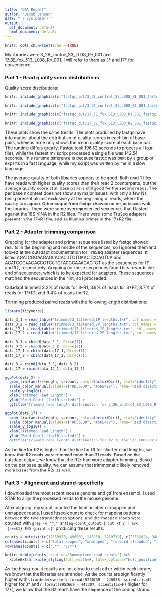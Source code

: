 ```yaml
---
title: "QAA Report"
author: "Jacob Jensen"
date: "`r Sys.Date()`"
output:
  pdf_document: default
  html_document: default
---
```


```r
knitr::opts_chunk$set(echo = TRUE)
```

My libraries were 3_2B_control_S3_L008_R\*_001 and 17_3E_fox_S13_L008_R\*_001. 
I will refer to them as 3\* and 17\* for convenience. 

### Part 1 - Read quality score distributions

Quality score distributions:

```r
knitr::include_graphics(c("fastqc_out/3_2B_control_S3_L008_R1_001_fastqc/Images/per_base_quality.png","myFigs/3_R1.png", "fastqc_out/3_2B_control_S3_L008_R1_001_fastqc/Images/per_base_n_content.png"))

``` 

```r
knitr::include_graphics(c("fastqc_out/3_2B_control_S3_L008_R2_001_fastqc/Images/per_base_quality.png","myFigs/3_R2.png", "fastqc_out/3_2B_control_S3_L008_R2_001_fastqc/Images/per_base_n_content.png"))

``` 

```r
knitr::include_graphics(c("fastqc_out/17_3E_fox_S13_L008_R1_001_fastqc/Images/per_base_quality.png","myFigs/17_R1.png", "fastqc_out/17_3E_fox_S13_L008_R1_001_fastqc/Images/per_base_n_content.png"))

``` 

```r
knitr::include_graphics(c("fastqc_out/17_3E_fox_S13_L008_R2_001_fastqc/Images/per_base_quality.png","myFigs/17_R2.png", "fastqc_out/17_3E_fox_S13_L008_R2_001_fastqc/Images/per_base_n_content.png"))
``` 

These plots show the same trends. The plots produced by fastqc have information about the distribution of quality scores in each bin of base pairs, whereas mine only shows the mean quality score at each base pair. 
The runtime differs greatly. Fastqc took 196.62 seconds to process all four files, while the fastest my script processed a single file was 142.54 seconds. 
This runtime difference is because fastqc was built by a group of experts in a fast language, while my script was written by me in a slow language.

The average quality of both libraries appears to be good. Both read 1 files have reads with higher quality scores than their read 2 counterparts, but the average quality score at all base pairs is still good for the second reads.
The per base n content does not show any major issues, with only a few Ns being present almost exclusively at the beginning of reads, where the quality is suspect.
Other output from fastqc showed no major issues with the libraries. 
There were some overrepresented sequences that blasted against the 18S rRNA in the R2 files. There were some TruSeq adapters present in the 17\*R1 file, and an Illumina primer in the 17\*R2 file.

### Part 2 - Adapter trimming comparison

Grepping for the adapter and primer sequences listed by fastqc showed results in the beginning and middle of the sequences, so I ignored them and looked at the cutadapt documentation for TruSeq adapter sequences.
It listed AGATCGGAAGAGCACACGTCTGAACTCCAGTCA and AGATCGGAAGAGCGTCGTGTAGGGAAAGAGTGT as the sequences for R1 and R2, respectively.
Grepping for these sequences found hits towards the end of sequences, which is to be expected for adapters. These sequences matched the sequences in the hint, so I proceeded.

Cutadapt trimmed 3.2% of reads for 3\*R1, 3.9% of reads for 3\*R2, 8.7% of reads for 17\*R1, and 9.4% of reads for R2.

Trimming produced paired reads with the following length distributions:

```r
library(tidyverse)

data_3_1 = read_table("trimmed/3_filtered_1P_lengths.txt", col_names = c("count", "length"))
data_3_2 = read_table("trimmed/3_filtered_2P_lengths.txt", col_names = c("count", "length"))
data_17_1 = read_table("trimmed/17_filtered_1P_lengths.txt", col_names = c("count", "length"))
data_17_2 = read_table("trimmed/17_filtered_2P_lengths.txt", col_names = c("count", "length"))

data_3_1 = cbind(data_3_1, Dir=c(1))
data_3_2 = cbind(data_3_2, Dir=c(2))
data_17_1 = cbind(data_17_1, Dir=c(1))
data_17_2 = cbind(data_17_2, Dir=c(2))

data_3 = rbind(data_3_1, data_3_2)
data_17 = rbind(data_17_1, data_17_2)

ggplot(data_3) +
  geom_line(aes(x=length, y=count, color=factor(Dir)), stat="identity", size=1) +
  scale_color_manual(values=c("#D55E00", "#56B4E9"), name="Read direction") +
  scale_y_log10() +
  xlab("Trimmed Read Length") +
  ylab("Read Count (log10 scaled)") +
  ggtitle("Trimmed read length distribution for 3_2B_control_S3_L008_R*_001")

ggplot(data_17) +
  geom_line(aes(x=length, y=count, color=factor(Dir)), stat="identity",  size=1) +
  scale_color_manual(values=c("#D55E00", "#56B4E9"), name="Read direction") +
  scale_y_log10() +
  xlab("Trimmed Read Length") +
  ylab("Read Count (log10 scaled)") +
  ggtitle("Trimmed read length distribution for 17_3E_fox_S13_L008_R2_001")

```

As the line for R2 is higher than the line for R1 for shorter read lengths, we know that R2 reads were trimmed more than R1 reads. 
Based on the cutadapt output, we know that the R2s had more adapter trimming. 
Based on the per base quality, we can assume that trimmomatic likely removed more bases from the R2s as well.

### Part 3 - Alignment and strand-specificity

I downloaded the most recent mouse genome and gtf from ensembl. I used STAR to align the processed reads to the mouse genome.

After aligning, my script counted the total number of mapped and unmapped reads.
I used htseq-count to check for mapping patterns between the two strandedness options, and the mapped reads were counted with `grep -v "^_" $htseq-count_output | cut -f 2 | awk '{s+=$1} END {print s}'` producing these results:

```r
counts = matrix(c(c(12359958, 496080, 245058, 5260739), c(21532824, 948708, 443307, 8952669)), ncol=4, byrow=T)
colnames(counts) = c("total mapped", "unmapped", "forward stranded", "reverse stranded")
rownames(counts) = c("3*", "17*")

knitr::kable(counts, caption="Summarized read counts") %>%
  kableExtra::kable_styling(full_width=F, latex_options="hold_position")

```

As the htseq-count results are not close to each other within each library, we know that the libraries are stranded.
As the counts are significantly higher with `stranded=reverse` (`r format(5260739 - 245058, scientific=F)` higher for 3\* and `r format(8952669 - 443307, scientific=F)` higher for 17\*), we know that the R2 reads have the sequence of the coding strand.
